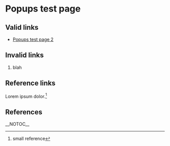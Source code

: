 =Popups test page=

==Valid links==
* [[Popups test page 2]]

==Invalid links==
# blah

==Reference links==
Lorem ipsum dolor.<ref>small reference</ref>

==References==
<references />

__NOTOC__
